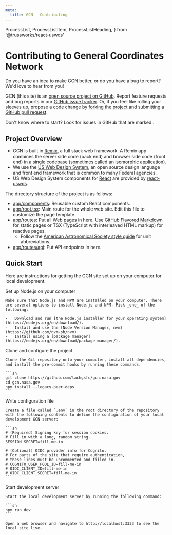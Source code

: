 ```yaml
---
meta:
  title: GCN - Contributing
---
```


  ProcessList,
  ProcessListItem,
  ProcessListHeading,
} from '@trussworks/react-uswds'

# Contributing to General Coordinates Network

Do you have an idea to make GCN better, or do you have a bug to report? We'd love to hear from you!

GCN (this site) is an [open source project on GitHub](https://github.com/tachgsfc/gcn.nasa.gov). Report feature requests and bug reports in our [GitHub issue tracker](https://github.com/tachgsfc/gcn.nasa.gov/issues). Or, if you feel like rolling your sleeves up, propose a code change by [forking the project](https://github.com/tachgsfc/gcn.nasa.gov/fork) and submitting a [GitHub pull request](https://github.com/tachgsfc/gcn.nasa.gov/pulls).

Don't know where to start? Look for issues in GitHub that are marked <GitHubLabel owner="tachgsfc" repo="gcn.nasa.gov" name="good first issue"/>.

## Project Overview

- GCN is built in [Remix](https://remix.run), a full stack web framework. A Remix app combines the server side code (back end) and browser side code (front end) in a single codebase (sometimes called an [isomorphic application](https://en.wikipedia.org/wiki/Isomorphic_JavaScript)).
- We use the [US Web Design System](https://designsystem.digital.gov), an open source design language and front end framework that is common to many Federal agencies.
- US Web Design System components for [React](https://reactjs.org) are provided by [react-uswds](https://github.com/trussworks/react-uswds).

The directory structure of the project is as follows:

- [app/components](https://github.com/tachgsfc/gcn.nasa.gov/blob/main/app/components): Reusable custom React components.
- [app/root.tsx](https://github.com/tachgsfc/gcn.nasa.gov/blob/main/app/root.tsx): Main route for the whole web site. Edit this file to customize the page template.
- [app/routes](https://github.com/tachgsfc/gcn.nasa.gov/blob/main/app/routes): Put all Web pages in here. Use [GitHub Flavored Markdown](https://docs.github.com/en/github/writing-on-github/getting-started-with-writing-and-formatting-on-github/basic-writing-and-formatting-syntax) for static pages or TSX (TypeScript with interleaved HTML markup) for reactive pages.
  - Follow the [American Astronomical Society style guide](https://journals.aas.org/manuscript-preparation/#style) for unit abbreviations.
- [app/routes/api](https://github.com/tachgsfc/gcn.nasa.gov/blob/main/app/routes/api): Put API endpoints in here.

## Quick Start

Here are instructions for getting the GCN site set up on your computer for local development.

<ProcessList>
  <ProcessListItem>
    <ProcessListHeading type="h3">
      Set up Node.js on your computer
    </ProcessListHeading>

    Make sure that Node.js and NPM are installed on your computer. There are several options to install Node.js and NPM. Pick _one_ of the following:

    -   Download and run [the Node.js installer for your operating system](https://nodejs.org/en/download/).
    -   Install and use the [Node Version Manager, nvm](https://github.com/nvm-sh/nvm).
    -   Install using a [package manager](https://nodejs.org/en/download/package-manager/).

  </ProcessListItem>
  <ProcessListItem>
    <ProcessListHeading type="h3">
      Clone and configure the project
    </ProcessListHeading>

    Clone the Git repository onto your computer, install all dependencies, and install the pre-commit hooks by running these commands:

    ```sh
    git clone https://github.com/tachgsfc/gcn.nasa.gov
    cd gcn.nasa.gov
    npm install --legacy-peer-deps
    ```

  </ProcessListItem>
  <ProcessListItem>
    <ProcessListHeading type="h3">
      Write configuration file
    </ProcessListHeading>

    Create a file called `.env` in the root directory of the repository with the following contents to define the configuration of your local development GCN server:

    ```sh
    # (Required) Signing key for session cookies.
    # Fill in with a long, random string.
    SESSION_SECRET=fill-me-in

    # (Optional) OIDC provider info for Cognito.
    # For parts of the site that require authentication,
    # these lines must be uncommented and filled in.
    # COGNITO_USER_POOL_ID=fill-me-in
    # OIDC_CLIENT_ID=fill-me-in
    # OIDC_CLIENT_SECRET=fill-me-in
    ```

  </ProcessListItem>
  <ProcessListItem>
    <ProcessListHeading type="h3">
      Start development server
    </ProcessListHeading>

    Start the local development server by running the following command:

    ```sh
    npm run dev
    ```

    Open a web browser and navigate to http://localhost:3333 to see the local site live.

  </ProcessListItem>
</ProcessList>
